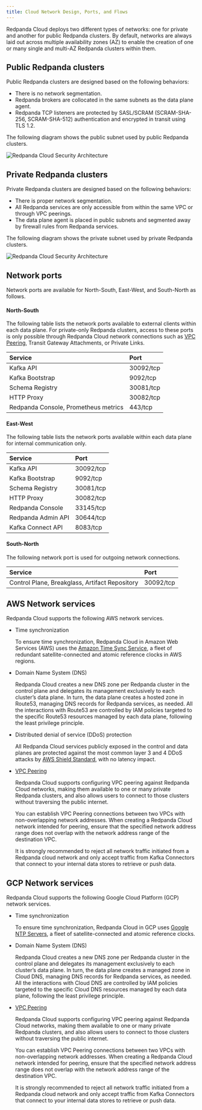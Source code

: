 ```yaml
---
title: Cloud Network Design, Ports, and Flows
---
```


<head>
    <meta name="title" content="Redpanda Cloud Network Design, Ports, and Flows  | Redpanda Docs"/>
    <meta name="description" content="Learn about Redpanda Cloud network design, including ports, and flows."/>
</head>

Redpanda Cloud deploys two different types of networks: one for private and another
for public Redpanda clusters. By default, networks are always laid out across
multiple availability zones (AZ) to enable the creation of one or many single
and multi-AZ Redpanda clusters within them.

## Public Redpanda clusters

Public Redpanda clusters are designed based on the following behaviors:

- There is no network segmentation.
- Redpanda brokers are collocated in the same subnets as the data plane agent.
- Redpanda TCP listeners are protected by SASL/SCRAM (SCRAM-SHA-256, SCRAM-SHA-512)
  authentication and encrypted in transit using TLS 1.2.

The following diagram shows the public subnet used by public Redpanda clusters.

![Redpanda Cloud Security Architecture](../../../../../../static/img/cloud-public-networks.png)

## Private Redpanda clusters

Private Redpanda clusters are designed based on the following behaviors:

- There is proper network segmentation.
- All Redpanda services are only accessible from within the same VPC or through
  VPC peerings.
- The data plane agent is placed in public subnets and segmented away by
  firewall rules from Redpanda services.

The following diagram shows the private subnet used by private Redpanda clusters.  

![Redpanda Cloud Security Architecture](../../../../../../static/img/cloud-private-network.png)

## Network ports

Network ports are available for North-South, East-West, and South-North as follows.

#### North-South

The following table lists the network ports available to external clients within
each data plane. For private-only Redpanda clusters, access to these ports is
only possible through Redpanda Cloud network connections such as [VPC Peering](../../../vpc-peering),
Transit Gateway Attachments, or Private Links.

| Service                                | Port                      |
| :--------------------------------------| :------------------------ |
| Kafka API                              | 30092/tcp                 |
| Kafka Bootstrap                        | 9092/tcp                  |
| Schema Registry                        | 30081/tcp                 |
| HTTP Proxy                             | 30082/tcp                 |
| Redpanda Console, Prometheus metrics   | 443/tcp                   |

#### East-West

The following table lists the network ports available within each data plane for
internal communication only.

| Service                                | Port                      |
| :--------------------------------------| :------------------------ |
| Kafka API                              | 30092/tcp                 |
| Kafka Bootstrap                        | 9092/tcp                  |
| Schema Registry                        | 30081/tcp                 |
| HTTP Proxy                             | 30082/tcp                 |
| Redpanda Console                       | 33145/tcp                 |
| Redpanda Admin API                     | 30644/tcp                 |
| Kafka Connect API                      | 8083/tcp                  |

#### South-North

The following network port is used for outgoing network connections.

| Service                                         | Port                      |
| :-----------------------------------------------| :------------------------ |
| Control Plane, Breakglass, Artifact Repository  | 30092/tcp                 |

## AWS Network services

Redpanda Cloud supports the following AWS network services.

- Time synchronization

  To ensure time synchronization, Redpanda Cloud in Amazon Web Services (AWS) uses
  the [Amazon Time Sync Service](https://aws.amazon.com/about-aws/whats-new/2017/11/introducing-the-amazon-time-sync-service/),
  a fleet of redundant satellite-connected and atomic reference clocks in AWS
  regions.

- Domain Name System (DNS)

  Redpanda Cloud creates a new DNS zone per Redpanda cluster in the control plane
  and delegates its management exclusively to each cluster’s data plane. In turn,
  the data plane creates a hosted zone in Route53, managing DNS records for
  Redpanda services, as needed. All the interactions with Route53 are controlled
  by IAM policies targeted to the specific Route53 resources managed by each data
  plane, following the least privilege principle.

- Distributed denial of service (DDoS) protection

  All Redpanda Cloud services publicly exposed in the control and data planes
  are protected against the most common layer 3 and 4 DDoS attacks by
  [AWS Shield Standard](https://aws.amazon.com/shield/features/#AWS_Shield_Standard),
  with no latency impact.

- [VPC Peering](../../../vpc-peering)

  Redpanda Cloud supports configuring VPC peering against Redpanda Cloud networks,
  making them available to one or many private Redpanda clusters, and also allows
  users to connect to those clusters without traversing the public internet.

  You can establish VPC Peering connections between two VPCs with non-overlapping
  network addresses. When creating a Redpanda Cloud network intended for peering,
  ensure that the specified network address range does not overlap with the network
  address range of the destination VPC.

  It is strongly recommended to reject all network traffic initiated from a Redpanda
  cloud network and only accept traffic from Kafka Connectors that connect to
  your internal data stores to retrieve or push data.

## GCP Network services

Redpanda Cloud supports the following Google Cloud Platform (GCP) network services.

- Time synchronization

  To ensure time synchronization, Redpanda Cloud in GCP uses [Google NTP Servers](https://cloud.google.com/compute/docs/instances/configure-ntp#linux-chrony),
  a fleet of satellite-connected and atomic reference clocks.

- Domain Name System (DNS)

  Redpanda Cloud creates a new DNS zone per Redpanda cluster in the control plane
  and delegates its management exclusively to each cluster’s data plane. In turn,
  the data plane creates a managed zone in Cloud DNS, managing DNS records for
  Redpanda services, as needed. All the interactions with Cloud DNS are
  controlled by IAM policies targeted to the specific Cloud DNS resources managed
  by each data plane, following the least privilege principle.

- [VPC Peering](../../../vpc-peering)

  Redpanda Cloud supports configuring VPC peering against Redpanda Cloud networks,
  making them available to one or many private Redpanda clusters, and also allows
  users to connect to those clusters without traversing the public internet.

  You can establish VPC Peering connections between two VPCs with non-overlapping
  network addresses. When creating a Redpanda Cloud network intended for peering,
  ensure that the specified network address range does not overlap with the network
  address range of the destination VPC.

  It is strongly recommended to reject all network traffic initiated from a Redpanda
  cloud network and only accept traffic from Kafka Connectors that connect to
  your internal data stores to retrieve or push data.

